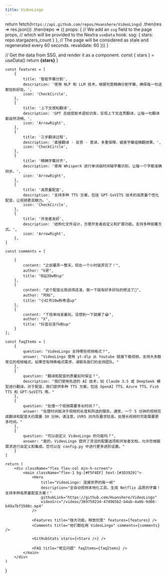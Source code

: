 ```yaml
---
title: VideoLingo
---
```



 
  return fetch(`https://api.github.com/repos/Huanshere/VideoLingo`)
    .then(res => res.json())
    .then(repo => ({
      props: {
        // We add an `ssg` field to the page props,
        // which will be provided to the Nextra `useData` hook.
        ssg: {
          stars: repo.stargazers_count
        }
      },
      // The page will be considered as stale and regenerated every 60 seconds.
      revalidate: 60
    }))
}
 
  // Get the data from SSG, and render it as a component.
  const { stars } = useData()
  return <strong>{stars}</strong>
}
 

    const features = [
        {
            title: '智能字幕分割',
            description: '使用 NLP 和 LLM 技术，根据句意精确分割字幕，确保每一句话都恰到好处。',
            icon: 'CheckCircle',
        },
        {
            title: '上下文感知翻译',
            description: 'GPT 总结提取术语知识库，实现上下文连贯翻译，让每一句翻译都自然流畅。',
            icon: 'ArrowRight',
        },
        {
            title: '三步翻译过程',
            description: '直接翻译 - 反思 - 意译，多重保障，媲美字幕组精翻效果。',
            icon: 'CheckCircle',
        },
        {
            title: '精确字幕对齐',
            description: '使用 WhisperX 进行单词级时间轴字幕识别，让每一个字都准确同步。',
            icon: 'ArrowRight',
        },
        {
            title: '高质量配音',
            description: '支持多种 TTS 方案，包括 GPT-SoVITS 技术的高质量个性化配音，让视频更具魅力。',
            icon: 'CheckCircle',
        },
        {
            title: '开发者友好',
            description: '结构化文件设计，方便开发者自定义和扩展功能。支持多种部署方式。',
            icon: 'ArrowRight',
        },
    ]

    const comments = [

        {
            content: "之前要弄一整天，现在一个小时就弄完了！",
            author: "k哥",
            title: "B站30w粉up"
        },
        {
            content: "这个配音比我说得还准，我一下就有好多好玩的想法了🤩",
            author: "阿标",
            title: "小红书10w粉粤语up"
        },
        {
            content: "下班单纯发着玩，没想到一下就爆了😂",
            author: "X",
            title: "抖音日涨7k粉up"
        }
    ];

    const faqItems = [
        {
            question: "VideoLingo 支持哪些视频格式？",
            answer: "VideoLingo 使用 yt-dlp 从 Youtube 链接下载视频，支持大多数常见的视频格式。如果您有特殊格式需求，请联系我们的支持团队。"
        },
        {
            question: "翻译和配音的质量如何保证？",
            description: "我们使用先进的 AI 技术，如 Claude 3.5 或 DeepSeek 模型进行翻译。对于配音，我们提供多种 TTS 方案，包括 OpenAI TTS、Azure TTS、Fish TTS 和 GPT-SoVITS 等。"
        },
        {
            question: "处理一个视频需要多长时间？",
            answer: "处理时间取决于视频的长度和所选的服务。通常，一个 5 分钟的视频完成翻译和配音大约需要 30 分钟。请注意，UVR5 对内存要求较高，处理长视频时可能需要更多时间。"
        },
        {
            question: "可以自定义 VideoLingo 的功能吗？",
            answer: "是的，VideoLingo 提供了灵活的配置选项和开发者文档，允许您根据需求进行自定义和集成。您可以在 config.py 中进行更多进阶设置。"
        }
    ]

    return (
        <div className="flex flex-col min-h-screen">
            <main className="flex-1 bg-[#F5F4EF] text-[#3D3929]">
                <Hero
                    title="VideoLingo: 连接世界的每一帧"
                    description="全自动视频本地化工具，生成 Netflix 品质的字幕！支持多种高质量配音方案！"
                    githubLink="https://github.com/Huanshere/VideoLingo"
                    videoSrc="/videos/369750234-47d965b2-b4ab-4a0b-9d08-b49a7bf3508c.mp4"
                />

                <Features title="强大功能，释放创意" features={features} />
                <Comments title="他们都在用 VideoLingo" comments={comments} />
                
                <GitHubStats stars={<Stars />} />

                <FAQ title="常见问题" faqItems={faqItems} />
            </main>
        </div>
    )

}
